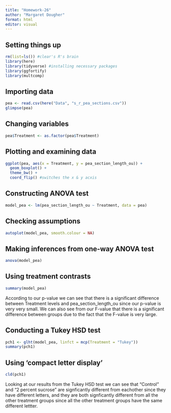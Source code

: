 ```yaml
---
title: "Homework-26"
author: "Margaret Dougher"
format: html
editor: visual
---
```


## Setting things up
```r
rm(list=ls()) #clear's R's brain
library(here)
library(tidyverse) #installing necessary packages
library(ggfortify)
library(multcomp)
```

## Importing data
```r
pea <- read.csv(here("Data", "s_r_pea_sections.csv"))
glimpse(pea)
```

## Changing variables
```r
pea$Treatment <- as.factor(pea$Treatment)
```

## Plotting and examining data
```r
ggplot(pea, aes(x = Treatment, y = pea_section_length_ou)) +
  geom_boxplot() +
  theme_bw() +
  coord_flip() #switches the x & y acxis
```

## Constructing ANOVA test
```r
model_pea <- lm(pea_section_length_ou ~ Treatment, data = pea)
```

## Checking assumptions
```r
autoplot(model_pea, smooth.colour = NA)
```

## Making inferences from one-way ANOVA test
```r
anova(model_pea)
```

## Using treatment contrasts
```r
summary(model_pea)
```
According to our p-value we can see that there is a significant difference between Treatment levels and pea_section_length_ou since our p-value is very very small. We can also see from our F-value that there is a significant difference between groups due to the fact that the F-value is very large. 

## Conducting a Tukey HSD test
```r
pch1 <- glht(model_pea, linfct = mcp(Treatment = "Tukey"))
summary(pch1)
```

## Using 'compact letter display'
```r
cld(pch1)
```
Looking at our results from the Tukey HSD test we can see that "Control" and "2 percent sucrose" are signficantly different from eachother since they have different letters, and they are both signficantly different from all the other treatment groups since all the other treatment groups have the same different lettter. 
